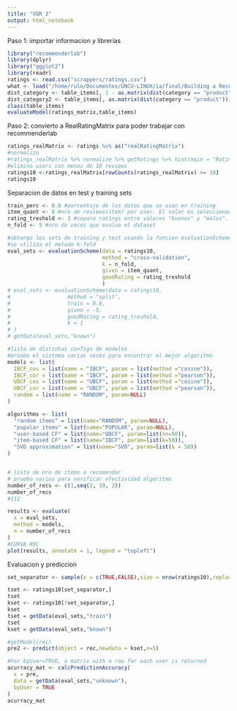 ```yaml
---
title: "VGR 2"
output: html_notebook
---
```


Paso 1: importar informacion y librerías
```r
library("recommenderlab")
library(dplyr)
library("ggplot2")
library(readr)
ratings <- read.csv("scrappers/ratings.csv")
what <- load("/home/rulo/Documentos/UNCU-LINUX/ia/final/Building a Recommendation System with R_CodeFile/Chapter 5/prepared.RData")
dist_category <- table_items[, 1 - as.matrix(dist(category == "product"))]
dist_category2 <- table_items[, as.matrix(dist(category == "product"))]
class(table_items)
evaluateModel(ratings_matrix,table_items)
```

Paso 2: convierto a RealRatingMatrix para poder trabajar con recommenderlab
```r
ratings_realMatrix <- ratings %>% as("realRatingMatrix")
#normalizo
#ratings_realMatrix %>% normalize %>% getRatings %>% hist(main = "Rating normalizados por usuario")
#elimino users con menos de 10 reviews
ratings10 <-ratings_realMatrix[rowCounts(ratings_realMatrix) >= 10]
ratings10
```
Separacion de datos en test y training sets
```r
train_perc <- 0.8 #porcentaje de los datos que se usan en training
item_quant <- 8 #nro de reviews(item) por user. El valor es seleccionado buscando uno menor que el minimo de reviews para cualquier user(que es 10)
rating_treshold <- 3 #separa ratings entre valores "buenos" y "malos". Recordar que en el dataset los users rankean entre 1(min) y 5(max)
n_fold <- 5 #nro de veces que evaluo el dataset

#obtengo los sets de training y test usando la funcion evaluationScheme del packete recommenderlab
#se utiliza el metodo k-fold
eval_sets <- evaluationScheme(data = ratings10,
                              method = "cross-validation",
                              k = n_fold,
                              given = item_quant,
                              goodRating = rating_treshold
                              )
# eval_sets <- evaluationScheme(data = ratings10,
#                  method = "split",
#                  train = 0.8,
#                  given = -5,
#                  goodRating = rating_treshold,
#                  k = 1
# )
# getData(eval_sets,"known")
```

```r

#lista de distintas configs de modelos
#pruebo el sistema varias veces para encontrar el mejor algoritmo
models <- list(
  IBCF_cos = list(name = "IBCF", param = list(method ="cosine")),
  IBCF_cor = list(name = "IBCF", param = list(method ="pearson")),
  UBCF_cos = list(name = "UBCF", param = list(method ="cosine")),
  UBCF_cor = list(name = "UBCF", param = list(method ="pearson")),
  random = list(name = "RANDOM", param=NULL)
)

algorithms <- list(
  "random items" = list(name="RANDOM", param=NULL),
  "popular items" = list(name="POPULAR", param=NULL),
  "user-based CF" = list(name="UBCF", param=list(nn=50)),
  "item-based CF" = list(name="IBCF", param=list(k=50)),
  "SVD approximation" = list(name="SVD", param=list(k = 50))
)


# lista de nro de items a recomendar
# pruebo varios para verificar efectividad algoritmo
number_of_recs <- c(1,seq(2, 10, 2))
number_of_recs
#112

results <- evaluate(
  x = eval_sets,
  method = models,
  n = number_of_recs
)
#CURVA ROC
plot(results, annotate = 1, legend = "topleft")

```

Evaluacion y prediccion
```r
set_separator <- sample(x = c(TRUE,FALSE),size = nrow(ratings10),replace = TRUE,prob = c(0.8,0.2))

tset <- ratings10[set_separator,]
tset
kset <- ratings10[!set_separator,]
kset
tset = getData(eval_sets,"train")
tset
kset = getData(eval_sets,"known")

#getModel(rec)
pre2 <- predict(object = rec,newdata = kset,n=5)

#For byUser=TRUE, a matrix with a row for each user is returned
acurracy_mat <- calcPredictionAccuracy(
  x = pre,
  data = getData(eval_sets,"unknown"),
  byUser = TRUE
)
acurracy_mat
```

